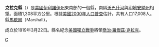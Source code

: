 {{Otheruses|克拉克縣|subject=美國伊利諾伊州的一個縣|other=同名的縣}}
{{Infobox U.S. County
| county = 克拉克縣
| state = 伊利諾州
| en county = Clark County
| en state = Illinois
| seal = 
| seallink = 
| map = 
| map size = 150
| founded = 1819
| seat = [[馬歇爾_(伊利諾伊州)|馬歇爾]]
| largest city = [[馬歇爾_(伊利諾伊州)|馬歇爾]]
| area_total_sq_mi = 505
| area_total_km2 = 1308
| area_land_sq_mi = 502
| area_land_km2 = 1299
| area_water_sq_mi = 3
| area_water_km2 = 9
| area percentage = 0.67%
| census yr = 2000
| pop = 17008
| density_sq_mi = 34
| density_km2 = 13
| time zone = Central
| UTC offset = -6
| DST offset= -5
| footnotes = 
| web = www.clarkcountyil.org
|}}
'''克拉克縣'''（{{lang-en|Clark County}}）是[[美國|美國]][[伊利諾伊州|伊利諾伊州]]東南部的一個縣，南隔[[沃巴什河|沃巴什河]]與[[印地安納州|印地安納州]]相望。面積1,308平方公里。根據[[美國2000年人口普查|美國2000年人口普查]]估計，共有人口17,008人。縣[[馬歇爾_(伊利諾伊州)|馬歇爾]]（Marshall）。

成立於1819年3月22日。縣名紀念[[美國獨立戰爭|美國獨立戰爭]]將領[[喬治·羅傑茲·克拉克|喬治·羅傑茲·克拉克]]。

{{伊利诺伊州}}
{{克拉克縣 (伊利諾伊州)}}

[[Category:伊利諾州行政區劃|C]]